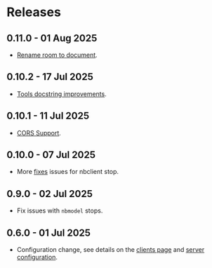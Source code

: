 # Releases

## 0.11.0 - 01 Aug 2025

- [Rename room to document](https://github.com/datalayer/jupyter-mcp-server/pull/35).

## 0.10.2 - 17 Jul 2025

- [Tools docstring improvements](https://github.com/datalayer/jupyter-mcp-server/pull/30).

## 0.10.1 - 11 Jul 2025

- [CORS Support](https://github.com/datalayer/jupyter-mcp-server/pull/29).

## 0.10.0 - 07 Jul 2025

- More [fixes](https://github.com/datalayer/jupyter-mcp-server/pull/28) issues for nbclient stop.

## 0.9.0 - 02 Jul 2025

- Fix issues with `nbmodel` stops.

## 0.6.0 - 01 Jul 2025

- Configuration change, see details on the [clients page](/clients) and [server configuration](/configuration).
